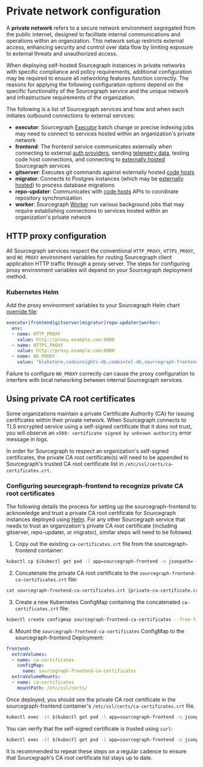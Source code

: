 # Private network configuration
A **private network** refers to a secure network environment segregated from the public internet, designed to facilitate internal communications and operations within an organization. This network setup restricts external access, enhancing security and control over data flow by limiting exposure to external threats and unauthorized access.

When deploying self-hosted Sourcegraph instances in private networks with specific compliance and policy requirements, additional configuration may be required to ensure all networking features function correctly. The reasons for applying the following configuration options depend on the specific functionality of the Sourcegraph service and the unique network and infrastructure requirements of the organization. 

The following is a list of Sourcegraph services and how and when each initiates outbound connections to external services:
- **executor**: Sourcegraph [Executor](../executors) batch change or precise indexing jobs may need to connect to services hosted within an organization's private network
- **frontend**: The frontend service communicates externally when connecting to external [auth providers](../auth), sending [telemetry data](../pings), testing code host connections, and connecting to [externally hosted](../external_services) Sourcegraph services
- **gitserver**: Executes git commands against externally hosted [code hosts](../external_service)
- **migrator**: Connects to Postgres instances (which may be [externally hosted](../external_services/postgres)) to process database migrations
- **repo-updater**: Communicates with [code hosts](../external_service) APIs to coordinate repository synchronization
- **worker**: Sourcegraph [Worker](../workers) run various background jobs that may require establishing connections to services hosted within an organization's private network

## HTTP proxy configuration
All Sourcegraph services respect the conventional `HTTP_PROXY`, `HTTPS_PROXY`, and `NO_PROXY` environment variables for routing Sourcegraph client application HTTP traffic through a proxy server. The steps for configuring proxy environment variables will depend on your Sourcegraph deployment method.

### Kubernetes Helm
Add the proxy environment variables to your Sourcegraph Helm chart [override file](https://github.com/sourcegraph/deploy-sourcegraph-helm/blob/main/charts/sourcegraph/values.yaml):

```yaml
executor|frontend|gitserver|migrator|repo-updater|worker:
  env:
  - name: HTTP_PROXY 
    value: http://proxy.example.com:8080
  - name: HTTPS_PROXY
    value: http://proxy.example.com:8080
  - name: NO_PROXY
    value: "blobstore,codeinsights-db,codeintel-db,sourcegraph-frontend-internal,sourcegraph-frontend,github-proxy,gitserver,grafana,indexed-search-indexer,indexed-search,jaeger-query,pgsql,precise-code-intel-worker,prometheus,redis-cache,redis-store,repo-updater,searcher,symbols,syntect-server,worker-executors,worker,cloud-sql-proxy,localhost,127.0.0.1,.svc,.svc.cluster.local,kubernetes.default.svc"
```

<Callout type="warning">Failure to configure `NO_PROXY` correctly can cause the proxy configuration to interfere with local networking between internal Sourcegraph services.</Callout>

## Using private CA root certificates
Some organizations maintain a private Certificate Authority (CA) for issuing certificates within their private network. When Sourcegraph connects to TLS encrypted service using a self-signed certificate that it does not trust, you will observe an `x509: certificate signed by unknown authority` error message in logs.

In order for Sourcegraph to respect an organization's self-signed certificates, the private CA root certificate(s) will need to be appended to Sourcegraph's trusted CA root certificate list in `/etc/ssl/certs/ca-certificates.crt`. 

### Configuring sourcegraph-frontend to recognize private CA root certificates
The following details the process for setting up the sourcegraph-frontend to acknowledge and trust a private CA root certificate for Sourcegraph instances deployed using [Helm](../deploy/kubernetes/helm). For any other Sourcegraph service that needs to trust an organization's private CA root certificate (including gitserver, repo-updater, or migrator), similar steps will need to be followed.

1. Copy out the existing `ca-certificates.crt` file from the sourcegraph-frontend container:
```sh
kubectl cp $(kubectl get pod -l app=sourcegraph-frontend -o jsonpath='{.items[0].metadata.name}'):/etc/ssl/certs/ca-certificates.crt sourcegraph-frontend-ca-certificates.crt
```
2. Concatenate the private CA root certificate to the `sourcegraph-frontend-ca-certificates.crt` file:
```sh
cat sourcegraph-frontend-ca-certificates.crt {private-ca-certificate.crt file} > ca-certificates.crt
```
3. Create a new Kubernetes ConfigMap containing the concatenated `ca-certificates.crt` file:
```sh
kubectl create configmap sourcegraph-frontend-ca-certificates --from-file=ca-certificates.crt
```
4. Mount the `sourcegraph-frontend-ca-certificates` ConfigMap to the sourcegraph-frontend Deployment:
```yaml
frontend:
  extraVolumes:
  - name: ca-certificates
    configMap:
      name: sourcegraph-frontend-ca-certificates
  extraVolumeMounts:
  - name: ca-certificates
    mountPath: /etc/ssl/certs/
```

Once deployed, you should see the private CA root certificate in the sourcegraph-frontend container's `/etc/ssl/certs/ca-certificates.crt` file.
```sh
kubectl exec -it $(kubectl get pod -l app=sourcegraph-frontend -o jsonpath='{.items[0].metadata.name}') -- tail /etc/ssl/certs/ca-certificates.crt
```

You can verify that the self-signed certificate is trusted using `curl`:
```sh
kubectl exec -it $(kubectl get pod -l app=sourcegraph-frontend -o jsonpath='{.items[0].metadata.name}') -- curl -v {https://internal.service.example.com} > /dev/null
```

<Callout type="note">It is recommended to repeat these steps on a regular cadence to ensure that Sourcegraph's CA root certificate list stays up to date.</Callout>
